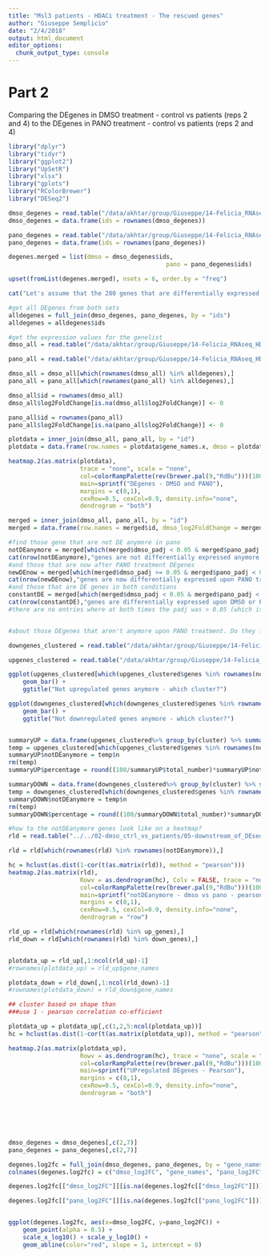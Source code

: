 ```yaml
---
title: "Msl3 patients - HDACi treatment - The rescued genes"
author: "Giuseppe Semplicio"
date: "2/4/2018"
output: html_document
editor_options: 
  chunk_output_type: console
---
```


# Part 2

Comparing the DEgenes in DMSO treatment - control vs patients (reps 2 and 4) to the DEgenes in PANO treatment - control vs patients (reps	2 and 4)

```r

library("dplyr")
library("tidyr")
library("ggplot2")
library("UpSetR")
library("xlsx")
library("gplots")
library("RColorBrewer")
library("DESeq2")
```


```r

dmso_degenes = read.table("/data/akhtar/group/Giuseppe/14-Felicia_RNAseq_HDACinhibitors_Msl3patients/03-DESeq/02-dmso_ctrl_vs_patients/02-DEseq_output_rep2_and_4/DESeq2.de_all.tsv", header = TRUE)
dmso_degenes = data.frame(ids = rownames(dmso_degenes))

pano_degenes = read.table("/data/akhtar/group/Giuseppe/14-Felicia_RNAseq_HDACinhibitors_Msl3patients/03-DESeq/04-pano_ctrl_vs_patients/01-DEseq_output_rep2and4/DESeq2.de_all.tsv", header = TRUE)
pano_degenes = data.frame(ids = rownames(pano_degenes))

degenes.merged = list(dmso = dmso_degenes$ids, 
											pano = pano_degenes$ids)

upset(fromList(degenes.merged), nsets = 6, order.by = "freq")

cat("Let's assume that the 280 genes that are differentially expressed in DMSO as well as upon PANO treatment are differences between the idividuals. Because of gographical reasons, environment or age or basically anything that makes each of us unique. Now there are 259 genes which are different in patients under DMSO conditions and there are 208 upon PANO treatment. So something happened and what we are looking now for is to find a group of genes that used to be different between patients and control (e.g. the genes making you sick) and now aren't (the cured genes).")

#get all DEgenes from both sets
alldegenes = full_join(dmso_degenes, pano_degenes, by = "ids")
alldegenes = alldegenes$ids

#get the expression values for the genelist
dmso_all = read.table("/data/akhtar/group/Giuseppe/14-Felicia_RNAseq_HDACinhibitors_Msl3patients/03-DESeq/02-dmso_ctrl_vs_patients/02-DEseq_output_rep2_and_4/DESeq2.results.tsv", header = TRUE)

pano_all = read.table("/data/akhtar/group/Giuseppe/14-Felicia_RNAseq_HDACinhibitors_Msl3patients/03-DESeq/04-pano_ctrl_vs_patients/01-DEseq_output_rep2and4/DESeq2.results.tsv", header = TRUE)

dmso_all = dmso_all[which(rownames(dmso_all) %in% alldegenes),]
pano_all = pano_all[which(rownames(pano_all) %in% alldegenes),]

dmso_all$id = rownames(dmso_all)
dmso_all$log2FoldChange[is.na(dmso_all$log2FoldChange)] <- 0

pano_all$id = rownames(pano_all)
pano_all$log2FoldChange[is.na(pano_all$log2FoldChange)] <- 0

plotdata = inner_join(dmso_all, pano_all, by = "id")
plotdata = data.frame(row.names = plotdata$gene_names.x, dmso = plotdata$log2FoldChange.x, pano = plotdata$log2FoldChange.y)

heatmap.2(as.matrix(plotdata), 
					trace = "none", scale = "none",
					col=colorRampPalette(rev(brewer.pal(9,"RdBu")))(100),
					main=sprintf("DEgenes - DMSO and PANO"),
					margins = c(8,1),
					cexRow=0.5, cexCol=0.9, density.info="none",
					dendrogram = "both")

merged = inner_join(dmso_all, pano_all, by = "id")
merged = data.frame(row.names = merged$id, dmso_log2FoldChange = merged$log2FoldChange.x, dmso_padj = merged$padj.x, pano_log2FoldChange = merged$log2FoldChange.y, pano_padj = merged$padj.y)

#find those gene that are not DE anymore in pano
notDEanymore = merged[which(merged$dmso_padj < 0.05 & merged$pano_padj >= 0.05),] 
cat(nrow(notDEanymore),"genes are not differentially expressed anymore upon PANO treatment.",nrow(notDEanymore[which(notDEanymore$dmso_log2FoldChange < 0),]),"were going down and", nrow(notDEanymore[which(notDEanymore$dmso_log2FoldChange > 0),]), "were going up.")
#and those that are now after PANO treatment DEgenes
newDEnow = merged[which(merged$dmso_padj >= 0.05 & merged$pano_padj < 0.05),] 
cat(nrow(newDEnow),"genes are now differentially expressed upon PANO treatment.",nrow(newDEnow[which(newDEnow$pano_log2FoldChange < 0),]),"are going down and", nrow(newDEnow[which(newDEnow$pano_log2FoldChange > 0),]), "are going up.")
#and those that are DE genes in both conditions
constantDE = merged[which(merged$dmso_padj < 0.05 & merged$pano_padj < 0.05),] 
cat(nrow(constantDE),"genes are differentially expressed upon DMSO or PANO treatment. They all move in the same direction (no gene is going up in one condition and then down, or vice versa)",nrow(notDEanymore[which(notDEanymore$dmso_log2FoldChange < 0),]),"go down and", nrow(notDEanymore[which(notDEanymore$dmso_log2FoldChange > 0),]), "go up.")
#there are no entries where at both times the padj was > 0.05 (which is how it has to be for this dataset)


#about those DEgenes that aren't anymore upon PANO treatment. Do they fall into a specific cluster we defined previously for the DEgenes in DMSO ctrl vs patients?

downgenes_clustered = read.table("/data/akhtar/group/Giuseppe/14-Felicia_RNAseq_HDACinhibitors_Msl3patients/03-DESeq/02-dmso_ctrl_vs_patients/05-downstream_of_DEseq_output_rep2_and_4/downgene_ids_clustered.tsv", header = TRUE, sep = "\t")

upgenes_clustered = read.table("/data/akhtar/group/Giuseppe/14-Felicia_RNAseq_HDACinhibitors_Msl3patients/03-DESeq/02-dmso_ctrl_vs_patients/05-downstream_of_DEseq_output_rep2_and_4/upgene_ids_clustered.tsv", header = TRUE, sep = "\t")

ggplot(upgenes_clustered[which(upgenes_clustered$genes %in% rownames(notDEanymore)),], aes(x=cluster)) +
	geom_bar() +
	ggtitle("Not upregulated genes anymore - which cluster?")

ggplot(downgenes_clustered[which(downgenes_clustered$genes %in% rownames(notDEanymore)),], aes(x=cluster)) +
	geom_bar() +
	ggtitle("Not downregulated genes anymore - which cluster?")


summaryUP = data.frame(upgenes_clustered%>% group_by(cluster) %>% summarise(total_number = n()))
temp = upgenes_clustered[which(upgenes_clustered$genes %in% rownames(notDEanymore)),] %>% group_by(cluster) %>% summarise(n = n())
summaryUP$notDEanymore = temp$n
rm(temp)
summaryUP$percentage = round((100/summaryUP$total_number)*summaryUP$notDEanymore,1)

summaryDOWN = data.frame(downgenes_clustered%>% group_by(cluster) %>% summarise(total_number = n()))
temp = downgenes_clustered[which(downgenes_clustered$genes %in% rownames(notDEanymore)),] %>% group_by(cluster) %>% summarise(n = n())
summaryDOWN$notDEanymore = temp$n
rm(temp)
summaryDOWN$percentage = round((100/summaryDOWN$total_number)*summaryDOWN$notDEanymore,1)

#how to the notDEanymore genes look like on a heatmap?
rld = read.table("../../02-dmso_ctrl_vs_patients/05-downstream_of_DEseq_output_rep2_and_4/DESeq2.counts_rlog_dmso_pano_rep2and4.tsv", header = TRUE)

rld = rld[which(rownames(rld) %in% rownames(notDEanymore)),]

hc = hclust(as.dist(1-cor(t(as.matrix(rld)), method = "pearson")))
heatmap.2(as.matrix(rld), 
					Rowv = as.dendrogram(hc), Colv = FALSE, trace = "none", scale = "row",
					col=colorRampPalette(rev(brewer.pal(9,"RdBu")))(100),
					main=sprintf("notDEanymore - dmso vs pano - pearson"),
					margins = c(8,1),
					cexRow=0.5, cexCol=0.9, density.info="none",
					dendrogram = "row")

rld_up = rld[which(rownames(rld) %in% up_genes),]
rld_down = rld[which(rownames(rld) %in% down_genes),]


plotdata_up = rld_up[,1:ncol(rld_up)-1]
#rownames(plotdata_up) = rld_up$gene_names

plotdata_down = rld_down[,1:ncol(rld_down)-1]
#rownames(plotdata_down) = rld_down$gene_names

## cluster based on shape than
###use 1 - pearson correlation co-efficient

plotdata_up = plotdata_up[,c(1,2,5:ncol(plotdata_up))]
hc = hclust(as.dist(1-cor(t(as.matrix(plotdata_up)), method = "pearson")))

heatmap.2(as.matrix(plotdata_up), 
					Rowv = as.dendrogram(hc), trace = "none", scale = "row",
					col=colorRampPalette(rev(brewer.pal(9,"RdBu")))(100),
					main=sprintf("UPregulated DEgenes - Pearson"),
					margins = c(8,1),
					cexRow=0.5, cexCol=0.9, density.info="none",
					dendrogram = "both")






dmso_degenes = dmso_degenes[,c(2,7)]
pano_degenes = pano_degenes[,c(2,7)]

degenes.log2fc = full_join(dmso_degenes, pano_degenes, by = "gene_names")
colnames(degenes.log2fc) = c("dmso_log2FC", "gene_names", "pano_log2FC")

degenes.log2fc[["dmso_log2FC"]][is.na(degenes.log2fc[["dmso_log2FC"]])] <- 0  #exchange the NA in the log2FC columns with 0

degenes.log2fc[["pano_log2FC"]][is.na(degenes.log2fc[["pano_log2FC"]])] <- 0  #exchange the NA in the log2FC columns with 0


ggplot(degenes.log2fc, aes(x=dmso_log2FC, y=pano_log2FC)) +
	geom_point(alpha = 0.5) +
	scale_x_log10() + scale_y_log10() +
	geom_abline(color="red", slope = 1, intercept = 0)
```